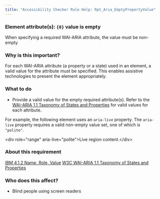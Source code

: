 ```yaml
---
title: "Accessibility Checker Rule Help: Rpt_Aria_EmptyPropertyValue"
---
```


<div className="toolHelp">
<Row>
<Column colLg={16} colMd={8} colSm={4} className="toolHead">

### Element attribute(s): `{0}` value is empty

<div id="locLevel"></div>

When specifying a required WAI-ARIA attribute, the value must be non-empty

</Column>
</Row>
<Row>
<Column colLg={11} colMd={5} colSm={4} className="toolMain">

### Why is this important?

For each WAI-ARIA attribute (a property or a state) used in an element, a valid value for the attribute must be specified. This enables assistive technologies to present the element appropriately.

<div id="locSnippet"></div>

### What to do

 * Provide a valid value for the empty required attribute(s). Refer to the [WAI-ARIA 1.1 Taxonomy of States and Properties](https://www.w3.org/TR/wai-aria-1.1/#state_prop_taxonomy) for valid values for each attribute.

For example, the following element uses an `aria-live` property. The `aria-live` property requires a valid non-empty value set, one of which is `"polite"`.

<CodeSnippet type="single" light={true}>&lt;div role="range" aria-live="polite"&gt;Live region content.&lt;/div&gt;</CodeSnippet>

</Column>
<Column colLg={5} colMd={3} colSm={4} className="toolLeft">

### About this requirement

[IBM 4.1.2 Name, Role, Value](https://www.ibm.com/able/requirements/requirements/#4_1_2)
[W3C WAI-ARIA 1.1 Taxonomy of States and Properties](https://www.w3.org/TR/wai-aria-1.1/#state_prop_taxonomy)

### Who does this affect?

 * Blind people using screen readers

</Column>
</Row>
</div>

